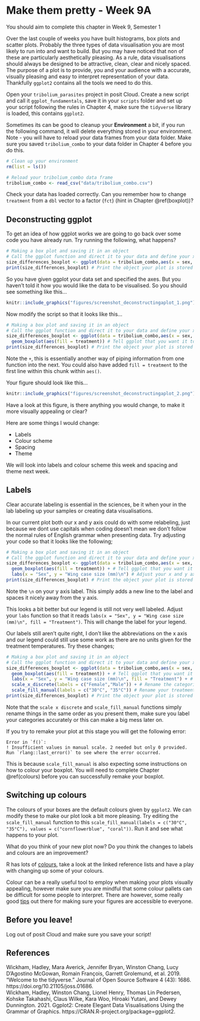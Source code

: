 # Make them pretty - Week 9A {#pretty-figs-p1}

You should aim to complete this chapter in Week 9, Semester 1

Over the last couple of weeks you have built histograms, box plots and scatter plots. Probably the three types of data visualisation you are most likely to run into and want to build. But you may have noticed that non of these are particularly aesthetically pleasing. As a rule, data visualisations should always be designed to be attractive, clean, clear and nicely spaced. The purpose of a plot is to provide, you and your audience with a accurate, visually pleasing and easy to interpret representation of your data. Thankfully `ggplot2` contains all the tools we need to do this. 

Open your `tribolium_parasites` project in posit Cloud. Create a new script and call it `ggplot_fundamentals`, save it in your `scripts` folder and set up your script following the rules in Chapter 4, make sure the `tidyverse` library is loaded, this contains `ggplot2`. 

Sometimes its can be good to cleanup your __Environment__ a bit, if you run the following command, it will delete everything stored in your environment. Note - you will have to reload your data frames from your data folder. Make sure you saved `tribolium_combo` to your data folder in Chapter 4 before you do this. 

```r
# Clean up your environment
rm(list = ls())
```

```r
# Reload your tribolium_combo data frame
tribolium_combo <- read_csv("data/tribolium_combo.csv")
```

Check your data has loaded correctly. Can you remember how to change `treatment` from a `dbl` vector to a factor (`fct`) (hint in Chapter \@ref(boxplot))?

## Deconstructing ggplot

To get an idea of how ggplot works we are going to go back over some code you have already run. Try running the following, what happens?

```r
# Making a box plot and saving it in an object
# Call the ggplot function and direct it to your data and define your x axis and y axis
size_differences_boxplot <- ggplot(data = tribolium_combo,aes(x = sex, y = wing_case_size)) 
print(size_differences_boxplot) # Print the object your plot is stored in to view it
```

So you have given ggplot your data set and specified the axes. But you haven't told it how you would like the data to be visualised. So you should see something like this...

```r
knitr::include_graphics("figures/screenshot_deconstructingaplot_1.png")
```

Now modify the script so that it looks like this...

```r
# Making a box plot and saving it in an object
# Call the ggplot function and direct it to your data and define your x axis and y axis
size_differences_boxplot <- ggplot(data = tribolium_combo,aes(x = sex, y = wing_case_size)) + 
  geom_boxplot(aes(fill = treatment)) # Tell ggplot that you want it to build a box plot coloured by treatment
print(size_differences_boxplot) # Print the object your plot is stored in to view it
```

Note the `+`, this is essentially another way of piping information from one function into the next. You could also have added `fill = treatment` to the first line within this chunk within `aes()`.

Your figure should look like this...

```r
knitr::include_graphics("figures/screenshot_deconstructingaplot_2.png")
```

Have a look at this figure, is there anything you would change, to make it more visually appealing or clear? 

Here are some things I would change:

* Labels
* Colour scheme
* Spacing
* Theme


We will look into labels and colour scheme this week and spacing and theme next week. 

## Labels

Clear accurate labeling is essential in the sciences, be it when your in the lab labeling up your samples or creating data visualisations.

In our current plot both our x and y axis could do with some relabeling, just because we dont use capitals when coding doesn't mean we don't follow the normal rules of English grammar when presenting data. Try adjusting your code so that it looks like the following;

```r
# Making a box plot and saving it in an object
# Call the ggplot function and direct it to your data and define your x axis and y axis
size_differences_boxplot <- ggplot(data = tribolium_combo,aes(x = sex, y = wing_case_size)) + 
  geom_boxplot(aes(fill = treatment)) + # Tell ggplot that you want it to build a boxplot
  labs(x = "Sex", y = "Wing case size (mm)\n") # Adjust your x and y axis labels 
print(size_differences_boxplot) # Print the object your plot is stored in to view it
```

Note the `\n` on your y axis label. This simply adds a new line to the label and spaces it nicely away from the y axis. 

This looks a bit better but our legend is still not very well labeled. Adjust your `labs` function so that it reads `labs(x = "Sex", y = "Wing case size (mm)\n", fill = "Treatment")`. This will change the label for your legend. 

Our labels still aren't quite right, I don't like the abbreviations on the x axis and our legend could still use some work as there are no units given for the treatment temperatures. Try these changes;

```r
# Making a box plot and saving it in an object
# Call the ggplot function and direct it to your data and define your x axis and y axis
size_differences_boxplot <- ggplot(data = tribolium_combo,aes(x = sex, y = wing_case_size)) + 
  geom_boxplot(aes(fill = treatment)) + # Tell ggplot that you want it to build a boxplot
  labs(x = "Sex", y = "Wing case size (mm)\n", fill = "Treatment") + # Adjust your legend and x and y axis labels 
  scale_x_discrete(labels = c("Female","Male")) + # Rename the categories on the x axis 
  scale_fill_manual(labels = c("30°C", "35°C")) # Rename your treatments
print(size_differences_boxplot) # Print the object your plot is stored in to view it
```

Note that the `scale x discrete` and `scale_fill_manual` functions simply rename things in the same order as you present them, make sure you label your categories accurately or this can make a big mess later on. 

If you try to remake your plot at this stage you will get the following error:

```
Error in `f()`:
! Insufficient values in manual scale. 2 needed but only 0 provided.
Run `rlang::last_error()` to see where the error occurred.
```

This is because `scale_fill_manual` is also expecting some instructions on how to colour your boxplot. You will need to complete Chapter \@ref(colours) before you can successfully remake your boxplot. 

## Switching up colours {#colours}

The colours of your boxes are the default colours given by `ggplot2`. We can modify these to make our plot look a bit more pleasing. Try editing the `scale_fill_manual` function to this `scale_fill_manual(labels = c("30°C", "35°C"), values = c("cornflowerblue", "coral"))`. Run it and see what happens to your plot. 

What do you think of your new plot now? Do you think the changes to labels and colours are an improvement?

R has lots of [colours](https://www.datanovia.com/en/blog/awesome-list-of-657-r-color-names/), take a look at the linked reference lists and have a play with changing up some of your colours. 

Colour can be a really useful tool to employ when making your plots visually appealing, however make sure you are mindful that some colour pallets can be difficult for some people to interpret. There are however, some really good [tips](https://www.tableau.com/en-gb/about/blog/examining-data-viz-rules-dont-use-red-green-together#:~:text=Use%20a%20colour%2Dblind%2Dfriendly%20palette%20when%20appropriate&text=For%20example%2C%20blue%2Forange%20is,blue%20to%20someone%20with%20CVD) out there for making sure your figures are accessible to everyone. 

## Before you leave!

Log out of posit Cloud and make sure you save your script!

## References

Wickham, Hadley, Mara Averick, Jennifer Bryan, Winston Chang, Lucy D’Agostino McGowan, Romain François, Garrett Grolemund, et al. 2019. “Welcome to the tidyverse.” Journal of Open Source Software 4 (43): 1686. https://doi.org/10.21105/joss.01686. <br />
Wickham, Hadley, Winston Chang, Lionel Henry, Thomas Lin Pedersen, Kohske Takahashi, Claus Wilke, Kara Woo, Hiroaki Yutani, and Dewey Dunnington. 2021. Ggplot2: Create Elegant Data Visualisations Using the Grammar of Graphics. https://CRAN.R-project.org/package=ggplot2.